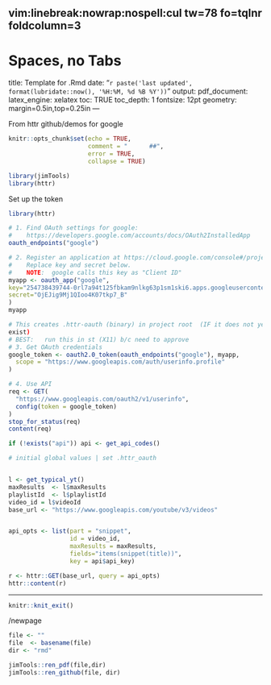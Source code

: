 
	 vim:linebreak:nowrap:nospell:cul tw=78 fo=tqlnr foldcolumn=3 
--- 
# Spaces, no Tabs
title: Template for .Rmd 
date: "`r paste('last updated', 
    format(lubridate::now(), '%H:%M, %d %B %Y'))`"
output: 
  pdf_document: 
    latex_engine: xelatex
toc: TRUE 
toc_depth:  1 
fontsize: 12pt 
geometry: margin=0.5in,top=0.25in 
---

From httr github/demos for google

<!-- 
vim: to format all urls for md
s/https.*/[&]()/g
-->

```r
knitr::opts_chunk$set(echo = TRUE,
                      comment = "      ##",
                      error = TRUE,
                      collapse = TRUE)
```

```r

library(jimTools)
library(httr)

``` 

Set up the token
```r
library(httr)

# 1. Find OAuth settings for google:
#    https://developers.google.com/accounts/docs/OAuth2InstalledApp
oauth_endpoints("google")

# 2. Register an application at https://cloud.google.com/console#/project
#    Replace key and secret below.
#    NOTE:  google calls this key as "Client ID"
myapp <- oauth_app("google",
key="254738439744-0rl7a94t125fbkam9nlkg63p1sm1ski6.apps.googleusercontent.com",
secret="OjEJig9Mj1QIoo4K07tkp7_B"
)
myapp

# This creates .httr-oauth (binary) in project root  (IF it does not yet
exist)
# BEST:   run this in st (X11) b/c need to approve 
# 3. Get OAuth credentials
google_token <- oauth2.0_token(oauth_endpoints("google"), myapp,
  scope = "https://www.googleapis.com/auth/userinfo.profile"
)

# 4. Use API
req <- GET(
  "https://www.googleapis.com/oauth2/v1/userinfo",
  config(token = google_token)
)
stop_for_status(req)
content(req)
```

```r

if (!exists("api")) api <- get_api_codes()

# initial global values | set .httr_oauth


l <- get_typical_yt()
maxResults  <- l$maxResults
playlistId  <- l$playlistId
video_id = l$videoId
base_url <- "https://www.googleapis.com/youtube/v3/videos"


api_opts <- list(part = "snippet",
                 id = video_id,
                 maxResults = maxResults,
                 fields="items(snippet(title))",
                 key = api$api_key)

r <- httr::GET(base_url, query = api_opts) 
httr::content(r)

```


***

```r
knitr::knit_exit()
```

/newpage

```r
file <- ""
file  <- basename(file)
dir <- "rmd"

jimTools::ren_pdf(file,dir)
jimTools::ren_github(file, dir)
```
